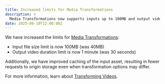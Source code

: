 ```yaml
---
title: Increased limits for Media Transformations
description: >
  Media Transformations now supports inputs up to 100MB and output videos as long as 1 minute.
date: 2025-06-10T12:00:00Z
---
```


We have increased the limits for [Media Transformations](/stream/transform-videos/):

- Input file size limit is now 100MB (was 40MB)
- Output video duration limit is now 1 minute (was 30 seconds)

Additionally, we have improved caching of the input asset, resulting in fewer
requests to origin storage even when transformation options may differ.

For more information, learn about [Transforming Videos](/stream/transform-videos/).
